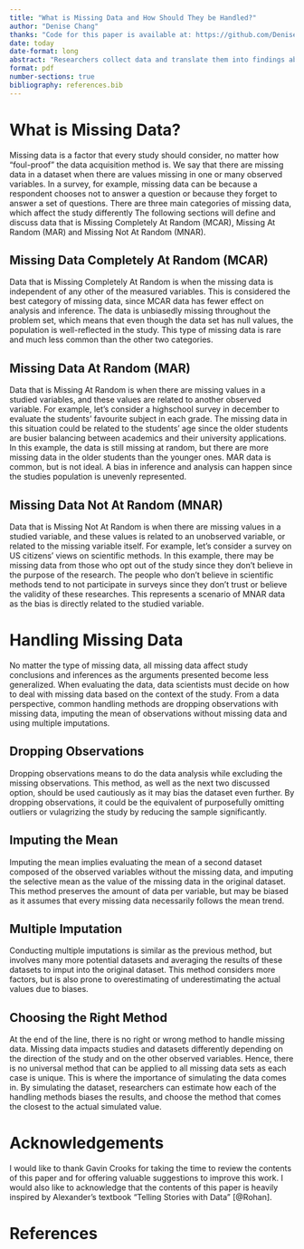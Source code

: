 ```yaml
---
title: "What is Missing Data and How Should They be Handled?"
author: "Denise Chang"
thanks: "Code for this paper is available at: https://github.com/DeniseChang9/STA302_ME.git"
date: today
date-format: long
abstract: "Researchers collect data and translate them into findings about the real world. No matter the data acquisition method, researchers always find themselves having to deal with missing data, which challenges them to find a handling method to induce the least amount of bias possible. This paper defines missing data, and discusses main categories of the missing data. This paper also discusses differnet ways to handle missing data, while emphasizing the important of simulations while deciding which method to adopt."
format: pdf
number-sections: true
bibliography: references.bib
---
```


# What is Missing Data?
Missing data is a factor that every study should consider, no matter how "foul-proof" the data acquisition method is. We say that there are missing data in a dataset when there are values missing in one or many observed variables. In a survey, for example, missing data can be because a respondent chooses not to answer a question or because they forget to answer a set of questions. There are three main categories of missing data, which affect the study differently The following sections will define and discuss data that is Missing Completely At Random (MCAR), Missing At Random (MAR) and Missing Not At Random (MNAR).

## Missing Data Completely At Random (MCAR)
Data that is Missing Completely At Random is when the missing data is independent of any other of the measured variables. This is considered the best category of missing data, since MCAR data has fewer effect on analysis and inference. The data is unbiasedly missing throughout the problem set, which means that even though the data set has null values, the population is well-reflected in the study. This type of missing data is rare and much less common than the other two categories.

## Missing Data At Random (MAR)
Data that is Missing At Random is when there are missing values in a studied variables, and these values are related to another observed variable. For example, let's consider a highschool survey in december to evaluate the students' favourite subject in each grade. The missing data in this situation could be related to the students' age since the older students are busier balancing between academics and their university applications. In this example, the data is still missing at random, but there are more missing data in the older students than the younger ones. MAR data is common, but is not ideal. A bias in inference and analysis can happen since the studies population is unevenly represented. 

## Missing Data Not At Random (MNAR)
Data that is Missing Not At Random is when there are missing values in a studied variable, and these values is related to an unobserved variable, or related to the missing variable itself. For example, let's consider a survey on US citizens' views on scientific methods. In this example, there may be missing data from those who opt out of the study since they don't believe in the purpose of the research. The people who don't believe in scientific methods tend to not participate in surveys since they don't trust or believe the validity of these researches. This represents a scenario of MNAR data as the bias is directly related to the studied variable. 

# Handling Missing Data
No matter the type of missing data, all missing data affect study conclusions and inferences as the arguments presented become less generalized. When evaluating the data, data scientists must decide on how to deal with missing data based on the context of the study. From a data perspective, common handling methods are dropping observations with missing data, imputing the mean of observations without missing data and using multiple imputations.

## Dropping Observations
Dropping observations means to do the data analysis while excluding the missing observations. This method, as well as the next two discussed option, should be used cautiously as it may bias the dataset even further. By dropping observations, it could be the equivalent of purposefully omitting outliers or vulagrizing the study by reducing the sample significantly. 

## Imputing the Mean
Imputing the mean implies evaluating the mean of a second dataset composed of the observed variables without the missing data, and imputing the selective mean as the value of the missing data in the original dataset. This method preserves the amount of data per variable, but may be biased as it assumes that every missing data necessarily follows the mean trend. 

## Multiple Imputation
Conducting multiple imputations is similar as the previous method, but involves many more potential datasets and averaging the results of these datasets to imput into the original dataset. This method considers more factors, but is also prone to overestimating of underestimating the actual values due to biases.

## Choosing the Right Method
At the end of the line, there is no right or wrong method to handle missing data. Missing data impacts studies and datasets differently depending on the direction of the study and on the other observed variables. Hence, there is no universal method that can be applied to all missing data sets as each case is unique. This is where the importance of simulating the data comes in. By simulating the dataset, researchers can estimate how each of the handling methods biases the results, and choose the method that comes the closest to the actual simulated value.  

# Acknowledgements
I would like to thank Gavin Crooks for taking the time to review the contents of this paper and for offering valuable suggestions to improve this work. I would also like to acknowledge that the contents of this paper is heavily inspired by Alexander's textbook "Telling Stories with Data" [@Rohan].

# References